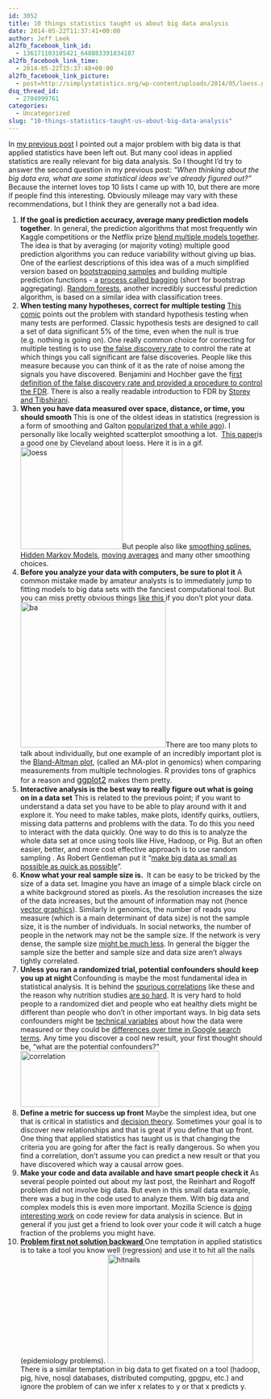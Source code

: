 ```yaml
---
id: 3052
title: 10 things statistics taught us about big data analysis
date: 2014-05-22T11:37:41+00:00
author: Jeff Leek
al2fb_facebook_link_id:
  - 136171103105421_648883391834187
al2fb_facebook_link_time:
  - 2014-05-22T15:37:48+00:00
al2fb_facebook_link_picture:
  - post=http://simplystatistics.org/wp-content/uploads/2014/05/loess.gif
dsq_thread_id:
  - 2704999761
categories:
  - Uncategorized
slug: "10-things-statistics-taught-us-about-big-data-analysis"
---
```

In [my previous post](http://simplystatistics.org/2014/05/07/why-big-data-is-in-trouble-they-forgot-about-applied-statistics/) I pointed out a major problem with big data is that applied statistics have been left out. But many cool ideas in applied statistics are really relevant for big data analysis. So I thought I'd try to answer the second question in my previous post: _"When thinking about the big data era, what are some statistical ideas we've already figured out?"_ Because the internet loves top 10 lists I came up with 10, but there are more if people find this interesting. Obviously mileage may vary with these recommendations, but I think they are generally not a bad idea.

  1. **If the goal is prediction accuracy, average many prediction models together**. In general, the prediction algorithms that most frequently win Kaggle competitions or the Netflix prize [blend multiple models together](http://en.wikipedia.org/wiki/Ensemble_learning). The idea is that by averaging (or majority voting) multiple good prediction algorithms you can reduce variability without giving up bias. One of the earliest descriptions of this idea was of a much simplified version based on [bootstrapping samples](http://en.wikipedia.org/wiki/Bootstrapping_(statistics)) and building multiple prediction functions - a [process called bagging](http://statistics.berkeley.edu/sites/default/files/tech-reports/421.pdf) (short for bootstrap aggregating). [Random forests](http://en.wikipedia.org/wiki/Random_forest), another incredibly successful prediction algorithm, is based on a similar idea with classification trees.
  2. **When testing many hypotheses, correct for multiple testing** [This comic](http://xkcd.com/882/) points out the problem with standard hypothesis testing when many tests are performed. Classic hypothesis tests are designed to call a set of data significant 5% of the time, even when the null is true (e.g. nothing is going on). One really common choice for correcting for multiple testing is to use [the false discovery rate](http://en.wikipedia.org/wiki/False_discovery_rate) to control the rate at which things you call significant are false discoveries. People like this measure because you can think of it as the rate of noise among the signals you have discovered. Benjamini and Hochber gave the f[irst definition of the false discovery rate and provided a procedure to control the FDR](http://www.stat.purdue.edu/~doerge/BIOINFORM.D/FALL06/Benjamini%20and%20Y%20FDR.pdf). There is also a really readable introduction to FDR by [Storey and Tibshirani](http://www.pnas.org/content/100/16/9440.full).
  3. **When you have data measured over space, distance, or time, you should smooth **This is one of the oldest ideas in statistics (regression is a form of smoothing and Galton [popularized that a while ago](http://en.wikipedia.org/wiki/Regression_toward_the_mean)). I personally like locally weighted scatterplot smoothing a lot.  [This paper](http://www.people.fas.harvard.edu/~gov2000/Handouts/lowess.pdf)is a good one by Cleveland about loess. Here it is in a gif. <a href="http://simplystatistics.org/2014/02/13/loess-explained-in-a-gif/" rel="attachment wp-att-3069"><img class=" wp-image-3069 aligncenter" alt="loess" src="http://simplystatistics.org/wp-content/uploads/2014/05/loess.gif" width="202" height="202" /></a>But people also like [smoothing splines](http://en.wikipedia.org/wiki/Smoothing_spline), [Hidden Markov Models](http://en.wikipedia.org/wiki/Hidden_Markov_model), [moving averages](http://en.wikipedia.org/wiki/Moving_average) and many other smoothing choices.
  4. **Before you analyze your data with computers, be sure to plot it** A common mistake made by amateur analysts is to immediately jump to fitting models to big data sets with the fanciest computational tool. But you can miss pretty obvious things [like this ](http://en.wikipedia.org/wiki/Anscombe's_quartet)if you don't plot your data. <a href="http://en.wikipedia.org/wiki/File:Bland-altman_plot.png" rel="attachment wp-att-3068"><img class=" wp-image-3068 aligncenter" alt="ba" src="http://simplystatistics.org/wp-content/uploads/2014/05/ba.png" width="288" height="288" srcset="http://simplystatistics.org/wp-content/uploads/2014/05/ba-150x150.png 150w, http://simplystatistics.org/wp-content/uploads/2014/05/ba-300x300.png 300w, http://simplystatistics.org/wp-content/uploads/2014/05/ba.png 600w" sizes="(max-width: 288px) 100vw, 288px" /></a>There are too many plots to talk about individually, but one example of an incredibly important plot is the [Bland-Altman plot,](http://en.wikipedia.org/wiki/Bland%E2%80%93Altman_plot) (called an MA-plot in genomics) when comparing measurements from multiple technologies. R provides tons of graphics for a reason and <a style="font-size: 16px;" href="http://ggplot2.org/">ggplot2</a> makes them pretty.
  5. **Interactive analysis is the best way to really figure out what is going on in a data set** This is related to the previous point; if you want to understand a data set you have to be able to play around with it and explore it. You need to make tables, make plots, identify quirks, outliers, missing data patterns and problems with the data. To do this you need to interact with the data quickly. One way to do this is to analyze the whole data set at once using tools like Hive, Hadoop, or Pig. But an often easier, better, and more cost effective approach is to use random sampling . As Robert Gentleman put it "[make big data as small as possible as quick as possible](https://twitter.com/EllieMcDonagh/status/469184554549248000)".
  6. **Know what your real sample size is. ** It can be easy to be tricked by the size of a data set. Imagine you have an image of a simple black circle on a white background stored as pixels. As the resolution increases the size of the data increases, but the amount of information may not (hence [vector graphics](http://en.wikipedia.org/wiki/Vector_graphics)). Similarly in genomics, the number of reads you measure (which is a main determinant of data size) is not the sample size, it is the number of individuals. In social networks, the number of people in the network may not be the sample size. If the network is very dense, the sample size [might be much less](http://arxiv.org/pdf/1112.0840.pdf). In general the bigger the sample size the better and sample size and data size aren't always tightly correlated.
  7. **Unless you ran a randomized trial, potential confounders should keep you up at night **Confounding is maybe the most fundamental idea in statistical analysis. It is behind the [spurious correlations](http://www.tylervigen.com/) like these and the reason why nutrition studies [are so hard](http://fivethirtyeight.com/features/eat-more-nuts-and-vegetables-and-dont-forget-to-exercise-and-quit-smoking/). It is very hard to hold people to a randomized diet and people who eat healthy diets might be different than people who don't in other important ways. In big data sets confounders might be [technical variables](http://www.cis.jhu.edu/publications/papers_in_database/GEMAN/Geman_NatureReviews_2010.pdf) about how the data were measured or they could be [differences over time in Google search terms](http://gking.harvard.edu/files/gking/files/0314policyforumff.pdf). Any time you discover a cool new result, your first thought should be, "what are the potential confounders?"<a href="http://xkcd.com/552/" rel="attachment wp-att-3067"><img class=" wp-image-3067 aligncenter" alt="correlation" src="http://simplystatistics.org/wp-content/uploads/2014/05/correlation.png" width="275" height="111" /></a>
  8. **Define a metric for success up front** Maybe the simplest idea, but one that is critical in statistics and [decision theory](http://en.wikipedia.org/wiki/Decision_theory). Sometimes your goal is to discover new relationships and that is great if you define that up front. One thing that applied statistics has taught us is that changing the criteria you are going for after the fact is really dangerous. So when you find a correlation, don't assume you can predict a new result or that you have discovered which way a causal arrow goes.
  9. **Make your code and data available and have smart people check it** As several people pointed out about my last post, the Reinhart and Rogoff problem did not involve big data. But even in this small data example, there was a bug in the code used to analyze them. With big data and complex models this is even more important. Mozilla Science is [doing interesting work](http://mozillascience.org/code-review-for-science-what-we-learned/) on code review for data analysis in science. But in general if you just get a friend to look over your code it will catch a huge fraction of the problems you might have.
 10. **[Problem first not solution backward ](http://simplystatistics.org/2013/05/29/what-statistics-should-do-about-big-data-problem-forward-not-solution-backward/)**One temptation in applied statistics is to take a tool you know well (regression) and use it to hit all the nails (epidemiology problems). <a href="http://simplystatistics.org/2014/05/22/10-things-statistics-taught-us-about-big-data-analysis/hitnails/" rel="attachment wp-att-3066"><img class=" wp-image-3066 aligncenter" alt="hitnails" src="http://simplystatistics.org/wp-content/uploads/2014/05/hitnails.png" width="288" height="216" srcset="http://simplystatistics.org/wp-content/uploads/2014/05/hitnails-300x225.png 300w, http://simplystatistics.org/wp-content/uploads/2014/05/hitnails.png 800w" sizes="(max-width: 288px) 100vw, 288px" /></a>There is a similar temptation in big data to get fixated on a tool (hadoop, pig, hive, nosql databases, distributed computing, gpgpu, etc.) and ignore the problem of can we infer x relates to y or that x predicts y.
